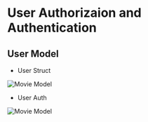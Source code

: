 # User Authorizaion and Authentication 

## User Model

- User Struct

![Movie Model](/user_model.png)

- User Auth

![Movie Model](/auth_req.png)